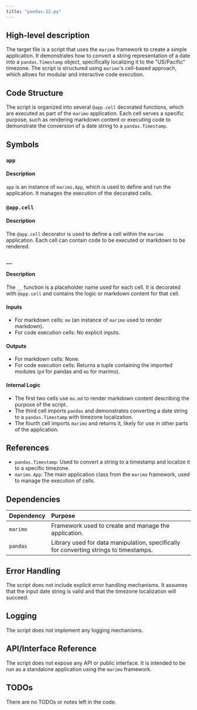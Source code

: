```yaml
---
title: "pandas-12.py"
---
```


## High-level description

The target file is a script that uses the `marimo` framework to create a simple application. It demonstrates how to convert a string representation of a date into a `pandas.Timestamp` object, specifically localizing it to the "US/Pacific" timezone. The script is structured using `marimo`'s cell-based approach, which allows for modular and interactive code execution.

## Code Structure

The script is organized into several `@app.cell` decorated functions, which are executed as part of the `marimo` application. Each cell serves a specific purpose, such as rendering markdown content or executing code to demonstrate the conversion of a date string to a `pandas.Timestamp`.

## Symbols

### `app`
#### Description
`app` is an instance of `marimo.App`, which is used to define and run the application. It manages the execution of the decorated cells.

### `@app.cell`
#### Description
The `@app.cell` decorator is used to define a cell within the `marimo` application. Each cell can contain code to be executed or markdown to be rendered.

### `__`
#### Description
The `__` function is a placeholder name used for each cell. It is decorated with `@app.cell` and contains the logic or markdown content for that cell.

#### Inputs
- For markdown cells: `mo` (an instance of `marimo` used to render markdown).
- For code execution cells: No explicit inputs.

#### Outputs
- For markdown cells: None.
- For code execution cells: Returns a tuple containing the imported modules (`pd` for pandas and `mo` for marimo).

#### Internal Logic
- The first two cells use `mo.md` to render markdown content describing the purpose of the script.
- The third cell imports `pandas` and demonstrates converting a date string to a `pandas.Timestamp` with timezone localization.
- The fourth cell imports `marimo` and returns it, likely for use in other parts of the application.

## References

- `pandas.Timestamp`: Used to convert a string to a timestamp and localize it to a specific timezone.
- `marimo.App`: The main application class from the `marimo` framework, used to manage the execution of cells.

## Dependencies

| Dependency | Purpose |
|:-----------|:--------|
| `marimo`   | Framework used to create and manage the application. |
| `pandas`   | Library used for data manipulation, specifically for converting strings to timestamps. |

## Error Handling

The script does not include explicit error handling mechanisms. It assumes that the input date string is valid and that the timezone localization will succeed.

## Logging

The script does not implement any logging mechanisms.

## API/Interface Reference

The script does not expose any API or public interface. It is intended to be run as a standalone application using the `marimo` framework.

## TODOs

There are no TODOs or notes left in the code.